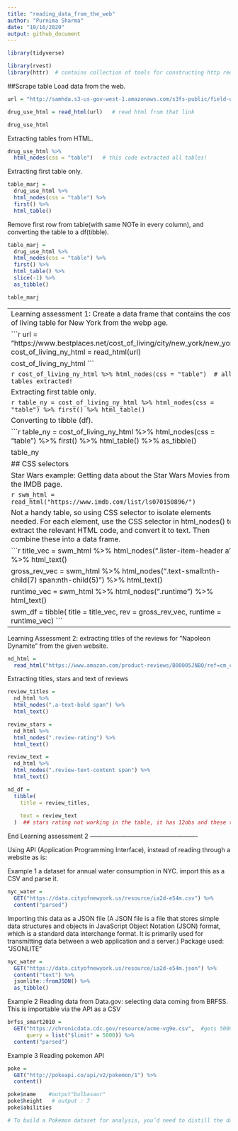 ```yaml
---
title: "reading_data_from_the_web"
author: "Purnima Sharma"
date: "10/16/2020"
output: github_document
---
```


```r
library(tidyverse)

library(rvest)
library(httr)  # contains collection of tools for constructing http requests.
```

##Scrape table
Load data from the web.

```r
url = "http://samhda.s3-us-gov-west-1.amazonaws.com/s3fs-public/field-uploads/2k15StateFiles/NSDUHsaeShortTermCHG2015.htm"

drug_use_html = read_html(url)   # read html from that link

drug_use_html
```

Extracting tables from HTML.

```r
drug_use_html %>%
  html_nodes(css = "table")   # this code extracted all tables!
```

Extracting first table only.

```r
table_marj = 
  drug_use_html %>% 
  html_nodes(css = "table") %>% 
  first() %>%
  html_table() 
```

Remove first row from table(with same NOTe in every column), and converting the table to a df(tibble).

```r
table_marj = 
  drug_use_html %>% 
  html_nodes(css = "table") %>% 
  first() %>% 
  html_table() %>%
  slice(-1) %>% 
  as_tibble()

table_marj
```

------------------------------------------------------------------------------
Learning assessment 1: Create a data frame that contains the cost of living table for New York from the webp age.

```r
url = "https://www.bestplaces.net/cost_of_living/city/new_york/new_york"
cost_of_living_ny_html = read_html(url)

cost_of_living_ny_html 
```

```r
cost_of_living_ny_html %>%
  html_nodes(css = "table")  # all tables extracted!
```

Extracting first table only.

```r
table_ny = 
  cost_of_living_ny_html %>% 
  html_nodes(css = "table") %>% 
  first() %>%
  html_table() 
```

Converting to tibble (df).

```r
table_ny = 
  cost_of_living_ny_html %>% 
  html_nodes(css = "table") %>% 
  first() %>%
  html_table() %>%
  as_tibble()

table_ny
```
OR, code for assessment 1:
```r
nyc_cost = 
  read_html("https://www.bestplaces.net/cost_of_living/city/new_york/new_york") %>%
  html_nodes(css = "table") %>%
  .[[1]] %>%
  html_table(header = TRUE)
```
End assessment 1 -------------------------------------------------------------

## CSS selectors

Star Wars example: Getting data about the Star Wars Movies from the IMDB page.

```r
swm_html = 
  read_html("https://www.imdb.com/list/ls070150896/")
```

Not a handy table, so using CSS selector to isolate elements needed.
For each element, use the CSS selector in html_nodes() to extract the relevant HTML code, and convert it to text. Then combine these into a data frame.

```r
title_vec = 
  swm_html %>%
  html_nodes(".lister-item-header a") %>%
  html_text()

gross_rev_vec = 
  swm_html %>%
  html_nodes(".text-small:nth-child(7) span:nth-child(5)") %>%
  html_text()

runtime_vec = 
  swm_html %>%
  html_nodes(".runtime") %>%
  html_text()

swm_df = 
  tibble(
    title = title_vec,
    rev = gross_rev_vec,
    runtime = runtime_vec)
```

----------------------------------------------------------------------------
Learning Assessment 2: extracting titles of the reviews for "Napoleon Dynamite" from the given website.

```r
nd_html = 
  read_html("https://www.amazon.com/product-reviews/B00005JNBQ/ref=cm_cr_arp_d_viewopt_rvwer?ie=UTF8&reviewerType=avp_only_reviews&sortBy=recent&pageNumber=1")
```

Extracting titles, stars and text of reviews

```r
review_titles = 
  nd_html %>%
  html_nodes(".a-text-bold span") %>%
  html_text()

review_stars = 
  nd_html %>%
  html_nodes(".review-rating") %>%
  html_text()

review_text = 
  nd_html %>%
  html_nodes(".review-text-content span") %>%
  html_text()

nd_df = 
  tibble(
    title = review_titles,
                           
    text = review_text 
  )  ## stars rating not working in the table, it has 12obs and these two have 10obs.
```
End Learning assessment 2 ----------------------------------------------------


Using API (Application Programming Interface), instead of reading through a website as is:

Example 1
a dataset for annual water consumption in NYC. import this as a CSV and parse it.

```r
nyc_water = 
  GET("https://data.cityofnewyork.us/resource/ia2d-e54m.csv") %>% 
  content("parsed")
```

Importing this data as a JSON file (A JSON file is a file that stores simple data structures and objects in JavaScript Object Notation (JSON) format, which is a standard data interchange format. It is primarily used for transmitting data between a web application and a server.)
 Package used: "JSONLITE"

```r
nyc_water = 
  GET("https://data.cityofnewyork.us/resource/ia2d-e54m.json") %>% 
  content("text") %>%
  jsonlite::fromJSON() %>%
  as_tibble()
```

Example 2
Reading data from Data.gov:  selecting data coming from BRFSS. This is importable via the API as a CSV

```r
brfss_smart2010 = 
  GET("https://chronicdata.cdc.gov/resource/acme-vg9e.csv",  #gets 5000 rows vs default 1000.
      query = list("$limit" = 5000)) %>% 
  content("parsed")
```


Example 3
Reading pokemon API

```r
poke = 
  GET("http://pokeapi.co/api/v2/pokemon/1") %>%
  content()

poke$name    #output"bulbasaur"
poke$height   # output : 7
poke$abilities

# To build a Pokemon dataset for analysis, you’d need to distill the data returned from the API into a useful format; iterate across all pokemon; and combine the results.
```





